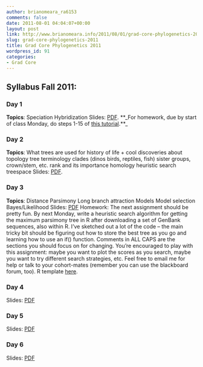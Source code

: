 ```yaml
---
author: brianomeara_ra6153
comments: false
date: 2011-08-01 04:04:07+00:00
layout: post
link: http://www.brianomeara.info/2011/08/01/grad-core-phylogenetics-2011/
slug: grad-core-phylogenetics-2011
title: Grad Core Phylogenetics 2011
wordpress_id: 91
categories:
- Grad Core
---
```


## Syllabus Fall 2011:




### Day 1


**Topics**:
Speciation
Hybridization
Slides: [PDF](http://brianomeara.info/sites/default/files/UTKEEB511_GradCore_12x11_Speciation.pdf).
**_For homework, due by start of class Monday, do steps 1-15 of [this tutorial](http://www.brianomeara.info/tutorials/r_phylogenetics).**_


### Day 2


**Topics**:
What trees are used for
history of life + cool discoveries about topology
tree terminology
clades (dinos birds, reptiles, fish)
sister groups, crown/stem, etc.
rank and its importance
homology
heuristic search
treespace
Slides: [PDF](http://brianomeara.info/sites/default/files/2011x17_UTKEEB_Core_Phylogenetics1_V01.pdf).


### Day 3


**Topics**:
Distance
Parsimony
Long branch attraction
Models
Model selection
Bayes/Likelihood
Slides: [PDF](http://brianomeara.info/sites/default/files/2011x19_UTKEEB_Core_Phylogenetics2_V01.pdf)
Homework:
The next assignment should be pretty fun. By next Monday, write a heuristic search algorithm for getting the maximum parsimony tree in R after downloading a set of GenBank sequences, also within R. I've sketched out a lot of the code -- the main tricky bit should be figuring out how to store the best tree as you go and learning how to use an if() function. Comments in ALL CAPS are the sections you should focus on for changing. You're encouraged to play with this assignment: maybe you want to plot the scores as you search, maybe you want to try different search strategies, etc. Feel free to email me for help or talk to your cohort-mates (remember you can use the blackboard forum, too). R template [here](http://brianomeara.info/sites/default/files/treesearch.R).


### Day 4


Slides: [PDF](http://brianomeara.info/sites/default/files/2011x24_UTKEEB_Core_Phylogenetics3_V01.pdf)


### Day 5


Slides: [PDF](http://brianomeara.info/sites/default/files/2011x26_UTKEEB_Core_Phylogenetics4_V01.pdf)


### Day 6


Slides: [PDF](http://brianomeara.info/sites/default/files/2011x31_UTKEEB_Core_Phylogenetics5_V01.pdf)

